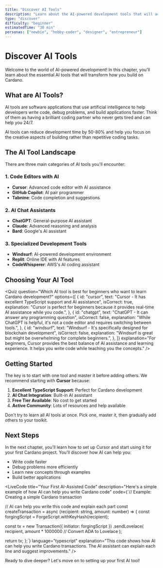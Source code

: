 ```yaml
---
title: "Discover AI Tools"
description: "Learn about the AI-powered development tools that will accelerate your Cardano journey"
type: "discover"
difficulty: "beginner"
estimatedTime: "30 min"
personas: ["newbie", "hobby-coder", "designer", "entrepreneur"]
---
```


# Discover AI Tools

Welcome to the world of AI-powered development! In this chapter, you'll learn about the essential AI tools that will transform how you build on Cardano.

## What are AI Tools?

AI tools are software applications that use artificial intelligence to help developers write code, debug problems, and build applications faster. Think of them as having a brilliant coding partner who never gets tired and can help you 24/7.

<Callout type="info" title="Why AI Tools Matter">
  AI tools can reduce development time by 50-80% and help you focus on the
  creative aspects of building rather than repetitive coding tasks.
</Callout>

## The AI Tool Landscape

There are three main categories of AI tools you'll encounter:

### 1. Code Editors with AI

- **Cursor**: Advanced code editor with AI assistance
- **GitHub Copilot**: AI pair programmer
- **Tabnine**: Code completion and suggestions

### 2. AI Chat Assistants

- **ChatGPT**: General-purpose AI assistant
- **Claude**: Advanced reasoning and analysis
- **Bard**: Google's AI assistant

### 3. Specialized Development Tools

- **Windsurf**: AI-powered development environment
- **Replit**: Online IDE with AI features
- **CodeWhisperer**: AWS's AI coding assistant

## Choosing Your AI Tool

<Quiz
  question="Which AI tool is best for beginners who want to learn Cardano development?"
  options={[
    {
      id: "cursor",
      text: "Cursor - It has excellent TypeScript support and AI assistance",
      isCorrect: true,
      explanation:
        "Cursor is perfect for beginners because it provides real-time AI assistance while you code.",
    },
    {
      id: "chatgpt",
      text: "ChatGPT - It can answer any programming question",
      isCorrect: false,
      explanation:
        "While ChatGPT is helpful, it's not a code editor and requires switching between tools.",
    },
    {
      id: "windsurf",
      text: "Windsurf - It's specifically designed for blockchain development",
      isCorrect: false,
      explanation:
        "Windsurf is great but might be overwhelming for complete beginners.",
    },
  ]}
  explanation="For beginners, Cursor provides the best balance of AI assistance and learning experience. It helps you write code while teaching you the concepts."
/>

## Getting Started

The key is to start with one tool and master it before adding others. We recommend starting with **Cursor** because:

1. **Excellent TypeScript Support**: Perfect for Cardano development
2. **AI Chat Integration**: Built-in AI assistant
3. **Free Tier Available**: No cost to get started
4. **Active Community**: Lots of resources and help available

<Callout type="success" title="Pro Tip">
  Don't try to learn all AI tools at once. Pick one, master it, then gradually
  add others to your toolkit.
</Callout>

## Next Steps

In the next chapter, you'll learn how to set up Cursor and start using it for your first Cardano project. You'll discover how AI can help you:

- Write code faster
- Debug problems more efficiently
- Learn new concepts through examples
- Build better applications

<LiveCode
  title="Your First AI-Assisted Code"
  description="Here's a simple example of how AI can help you write Cardano code"
  code={`// Example: Creating a simple Cardano transaction

// AI can help you write this code and explain each part
const createTransaction = async (recipient: string, amount: number) => {
const forgingScript = ForgeScript.withKeyHash(recipient);

const tx = new Transaction({ initiator: forgingScript })
.sendLovelace(
recipient,
amount \* 1000000 // Convert ADA to Lovelace
);

return tx;
};`}
language="typescript"
explanation="This code shows how AI can help you write Cardano transactions. The AI assistant can explain each line and suggest improvements."
/>

Ready to dive deeper? Let's move on to setting up your first AI tool!
